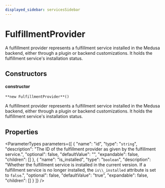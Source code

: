 ```yaml
---
displayed_sidebar: servicesSidebar
---
```



# FulfillmentProvider

A fulfillment provider represents a fulfillment service installed in the Medusa backend, either through a plugin or backend customizations. It holds the fulfillment service's installation status.

## Constructors

#### constructor

`**new FulfillmentProvider**()`

A fulfillment provider represents a fulfillment service installed in the Medusa backend, either through a plugin or backend customizations. It holds the fulfillment service's installation status.

## Properties

<ParameterTypes parameters={[
  {
    "name": "id",
    "type": "`string`",
    "description": "The ID of the fulfillment provider as given by the fulfillment service.",
    "optional": false,
    "defaultValue": "",
    "expandable": false,
    "children": []
  },
  {
    "name": "is_installed",
    "type": "`boolean`",
    "description": "Whether the fulfillment service is installed in the current version. If a fulfillment service is no longer installed, the `is\\_installed` attribute is set to `false`.",
    "optional": false,
    "defaultValue": "true",
    "expandable": false,
    "children": []
  }
]} />

